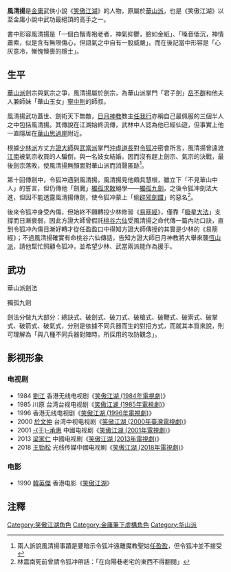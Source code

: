 {{About|金庸武俠小說《笑傲江湖》的人物|[[马云|马云]]与[[王菲|王菲]]共同演绎的单曲|风清扬 (歌曲)}}
{{noteTA
|1=zh-hans:令狐冲;zh-hant:令狐冲;
}}
{{金庸人物
|稱呼=風老先生
|姓名=風清揚
|绰号=劍術通神
|師父=
|小说=[[笑傲江湖|笑傲江湖]]
|门派=[[華山派|華山派]]劍宗
|派別=
|徒弟=[[令狐冲|令狐冲]]（徒孫侄）
|血缘=
|内功=
|轻功=
|武功=華山劍法<br />[[玉女劍十九式|玉女劍十九式]]<br />[[獨孤九劍|獨孤九劍]]
|兵器=[[劍|劍]]
}}
'''風清揚'''是[[金庸|金庸]]武俠小說《[[笑傲江湖|笑傲江湖]]》的人物，原屬於[[華山派|華山派]]，也是《笑傲江湖》以至金庸小說中武功最絕頂的高手之一。

書中形容風清揚是「一個白鬚青袍老者，神氣抑鬱，臉如金紙」、「嗓音低沉，神情蕭索，似是含有無限傷心，但語氣之中自有一股威嚴」。而在後記當中形容是「心灰意冷，慚愧懊喪的隱士」。

==生平==
[[華山派|華山派]]劍宗與氣宗之爭，風清揚屬於劍宗，為華山派掌門「君子劍」[[岳不群|岳不群]]和他夫人兼師妹「華山玉女」[[寧中則|寧中則]]的師叔。

風清揚武功蓋世、劍術天下無敵，[[日月神教|日月神教]]教主[[任我行|任我行]]亦稱自己最佩服的三個半人之中包括風清揚。其傳說在江湖始終流傳，武林中人認為他已經仙遊，但事實上他一直隱居在[[華山|華山]][[思過崖|思過崖]]附近。

根據[[少林派|少林派]]方丈[[方證大師|方證大師]]與[[武當派|武當派]]掌門[[沖虛道長|沖虛道長]]對[[令狐冲|令狐冲]]密會所言，風清揚曾遠渡[[江南|江南]]被氣宗收買的人騙倒，與一名妓女結婚，因而沒有趕上劍宗、氣宗的決戰，最後劍宗落敗，使風清揚無顏面對華山派而消聲匿跡<ref>兩人訴說風清揚事蹟是要暗示令狐冲遠離魔教聖姑[[任盈盈|任盈盈]]，但令狐冲並不接受</ref>。

第十回傳劍中，令狐冲遇到風清揚，風清揚見他頗具慧根，雖立下「不見華山中人」的誓言，但仍傳他「劍魔」[[獨孤求敗|獨孤求敗]]絕學——[[獨孤九劍|獨孤九劍]]，之後令狐冲劍法大進，但因不能透露風清揚傳劍，使令狐冲蒙上「偷[[辟邪劍法|辟邪劍譜]]」的惡名<ref>林震南死前曾請令狐冲帶話：「在向陽巷老宅的東西不得翻閱」</ref>。

後來令狐冲身受內傷，但始終不願轉投少林修習《[[易筋經|易筋經]]》，僅靠「[[吸星大法|吸星大法]]」支撐而日漸衰弱，因此方證大師曾假託[[桃谷六仙|桃谷六仙]]受風清揚之命代傳一篇內功口訣，直到令狐冲內傷日漸好轉才從任盈盈口中得知方證大師傳授的其實是少林的《易筋經》；不過風清揚確實有命桃谷六仙傳話，告知方證大師日月神教將大舉來襲[[恆山派|恆山派]]，請他幫忙照顧令狐冲，並希望少林、武當兩派能作為援手。

==武功==
;華山派劍法

;獨孤九劍
劍法分做九大部分：總訣式、破劍式、破刀式、破槍式、破鞭式、破索式、破掌式、破箭式、破氣式，分別是依據不同兵器而生的對招方式，而就其本質來說，則可理解為「與八種不同兵器對陣時，所採用的攻防觀念」。

==影视形象==
===电视剧===
*1984 [[劉江_(香港)|劉江]] 香港无线电视剧《[[笑傲江湖_(1984年電視劇)|笑傲江湖 (1984年電視劇)]]》  
*1985 川原    台湾台视电视剧《[[笑傲江湖_(1985年電視劇)|笑傲江湖 (1985年電視劇)]]》  
*1996 {{box|[[鮑方|鮑方]]}} 香港无线电视剧《[[笑傲江湖_(1996年電視劇)|笑傲江湖 (1996年電視劇)]]》
*2000 [[於文仲|於文仲]] 台湾中视电视剧《[[笑傲江湖_(2000年臺灣電視劇)|笑傲江湖 (2000年臺灣電視劇)]]》 
*2001 [[于承惠|-{于}-承惠]] 中國电视剧《[[笑傲江湖_(2001年電視劇)|笑傲江湖 (2001年電視劇)]]》  
*2013 [[梁家仁|梁家仁]] 中國电视剧《[[笑傲江湖_(2013年電視劇)|笑傲江湖 (2013年電視劇)]]》 
*2018 [[王勁松|王勁松]] 光线传媒中國电视剧《[[笑傲江湖_(2018年電視劇)|笑傲江湖 (2018年電視劇)]]》 

===电影===
*1990 [[韓英傑|韓英傑]] 香港电影《[[笑傲江湖_(1990年電影)|笑傲江湖]]》

==注釋==
{{reflist}}

{{笑傲江湖}}
[[Category:笑傲江湖角色|Category:笑傲江湖角色]]
[[Category:金庸筆下虛構角色|Category:金庸筆下虛構角色]]
[[Category:华山派|Category:华山派]]